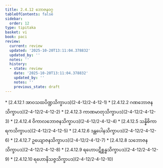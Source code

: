 ```yaml
---
title: 2.4.12 ဘောဇနဝဂ္ဂ
tableOfContents: false
sidebar:
  order: 12
type: tipitaka
basket: vi
book: paci
review:
  current: review
  updated: '2025-10-20T13:11:04.378832'
  updated_by: ''
  notes: ''
  history:
  - state: review
    date: '2025-10-20T13:11:04.378832'
    updated_by: ''
    notes: ''
    previous_state: draft
---
```



<DynamicBreadcrumb />


<ReviewStatus review={frontmatter.review} showDetails={true} />

<HypothesisAnnotation frontmatter={frontmatter} />



<TableOfContents book="paci" section="2.4.12">
* [2.4.12.1 အာဝသထပိဏ္ဍသိက္ခာပဒ](2-4-12/2-4-12-1)
* [2.4.12.2 ဂဏဘောဇနသိက္ခာပဒ](2-4-12/2-4-12-2)
* [2.4.12.3 ကာဏမာတုသိက္ခာပဒ](2-4-12/2-4-12-3)
* [2.4.12.4 ဝိကာလဘောဇနသိက္ခာပဒ](2-4-12/2-4-12-4)
* [2.4.12.5 သန္နိဓိကာရကသိက္ခာပဒ](2-4-12/2-4-12-5)
* [2.4.12.6 ဒန္တပေါနသိက္ခာပဒ](2-4-12/2-4-12-6)
* [2.4.12.7 ဥယျောဇနသိက္ခာပဒ](2-4-12/2-4-12-7)
* [2.4.12.8 သဘောဇနသိက္ခာပဒ](2-4-12/2-4-12-8)
* [2.4.12.9 ရဟောပဋိစ္ဆန္နသိက္ခာပဒ](2-4-12/2-4-12-9)
* [2.4.12.10 ရဟောနိသဇ္ဇသိက္ခာပဒ](2-4-12/2-4-12-10)
</TableOfContents>